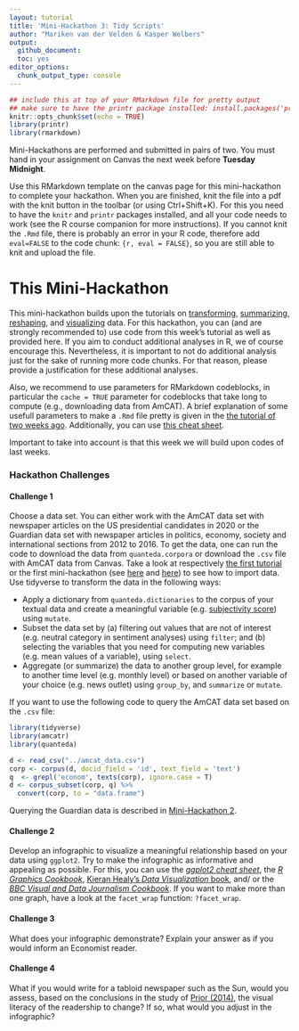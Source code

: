 ```yaml
---
layout: tutorial
title: 'Mini-Hackathon 3: Tidy Scripts'
author: "Mariken van der Velden & Kasper Welbers"
output:
  github_document:
  toc: yes
editor_options: 
  chunk_output_type: console
---
```

  
```r
## include this at top of your RMarkdown file for pretty output
## make sure to have the printr package installed: install.packages('printr')
knitr::opts_chunk$set(echo = TRUE)
library(printr)
library(rmarkdown)
```

Mini-Hackathons are performed and submitted in pairs of two. 
You must hand in your assignment on Canvas the next week before **Tuesday Midnight**.

Use this RMarkdown template on the canvas page for this mini-hackathon to complete your hackathon.
When you are finished, knit the file into a pdf with the knit button in the toolbar (or using Ctrl+Shift+K).
For this you need to have the `knitr` and `printr` packages installed, and all your code needs to work (see the R course companion for more instructions).
If you cannot knit the `.Rmd` file, there is probably an error in your R code, therefore add `eval=FALSE` to the code chunk: `{r, eval = FALSE}`, so you are still able to knit and upload the file.

# This Mini-Hackathon
This mini-hackathon builds upon the tutorials on [transforming](https://github.com/ccs-amsterdam/r-course-material/blob/master/tutorials/R-tidy-5-transformation.md), [summarizing](https://github.com/ccs-amsterdam/r-course-material/blob/master/tutorials/R-tidy-5b-groupby.md), [reshaping](https://github.com/ccs-amsterdam/r-course-material/blob/master/tutorials/r-tidy-12-reshaping.md), and [visualizing](https://github.com/ccs-amsterdam/r-course-material/blob/master/tutorials/r-tidy-3_7-visualization.md) data. 
For this hackathon, you can (and are strongly recommended to) use code from this week's tutorial as well as provided here.
If you aim to conduct additional analyses in R, we of course encourage this.
Nevertheless, it is important to not do additional analysis just for the sake of running more code chunks. 
For that reason, please provide a justification for these additional analyses.

Also, we recommend to use parameters for RMarkdown codeblocks, in particular the `cache = TRUE` parameter for codeblocks that take long to compute (e.g., downloading data from AmCAT). 
A brief explanation of some usefull parameters to make a `.Rmd` file pretty is given in the [the tutorial of two weeks ago](https://github.com/MarikenvdVelden/Replication-Hackathons/blob/main/Intro-to-rmd-and-data-retrieval.md).
Additionally, you can use [this cheat sheet](https://rstudio.com/wp-content/uploads/2015/02/rmarkdown-cheatsheet.pdf).

Important to take into account is that this week we will build upon codes of last weeks. 

### Hackathon Challenges

#### Challenge 1
Choose a data set. 
You can either work with the AmCAT data set with newspaper articles on the US presidential candidates in 2020 or the Guardian data set with newspaper articles in politics, economy, society and international sections from 2012 to 2016.
To get the data, one can run the code to download the data from `quanteda.corpora` or download the `.csv` file with AmCAT data from Canvas.
Take a look at respectively [the first tutorial](https://github.com/MarikenvdVelden/Replication-Hackathons/blob/main/Intro-to-rmd-and-data-retrieval.md) or the first mini-hackathon (see [here](https://github.com/MarikenvdVelden/Replication-Hackathons/blob/main/Mini-Hackathon1.md) and [here](https://github.com/MarikenvdVelden/Replication-Hackathons/blob/main/Mini-Hackathon1-Guardian.md)) to see how to import data.
Use tidyverse to transform the data in the following ways:

- Apply a dictionary from `quanteda.dictionaries` to the corpus of your textual data and create a meaningful variable (e.g. [subjectivity score](https://github.com/ccs-amsterdam/r-course-material/blob/master/tutorials/sentiment_analysis.md)) using `mutate`.
- Subset the data set by (a) filtering out values that are not of interest (e.g. neutral category in sentiment analyses) using `filter`; and (b) selecting the variables that you need for computing new variables (e.g. mean values of a variable), using `select`. 
- Aggregate (or summarize) the data to another group level, for example to another time level (e.g. monthly level) or based on another variable of your choice (e.g. news outlet) using `group_by`, and `summarize` or `mutate`. 

If you want to use the following code to query the AmCAT data set based on the `.csv` file:
```r
library(tidyverse)
library(amcatr)
library(quanteda)

d <- read_csv("../amcat_data.csv")
corp <- corpus(d, docid_field = 'id', text_field = 'text')
q  <- grepl('econom', texts(corp), ignore.case = T)
d <- corpus_subset(corp, q) %>%
  convert(corp, to = "data.frame")
```

Querying the Guardian data is described in [Mini-Hackathon 2](https://github.com/MarikenvdVelden/Replication-Hackathons/blob/main/Mini-Hackathon2.md).

#### Challenge 2
Develop an infographic to visualize a meaningful relationship based on your data using `ggplot2`.
Try to make the infographic as informative and appealing as possible.
For this, you can use the [_ggplot2 cheat sheet_](https://rstudio.com/wp-content/uploads/2015/03/ggplot2-cheatsheet.pdf), the [_R Graphics Cookbook_](http://www.cookbook-r.com/Graphs/), [Kieran Healy's _Data Visualization_ book](https://socviz.co/), and/ or the [_BBC Visual and Data Journalism Cookbook_](https://bbc.github.io/rcookbook/).
If you want to make more than one graph, have a look at the `facet_wrap` function: `?facet_wrap`.

#### Challenge 3
What does your infographic demonstrate? Explain your answer as if you would inform an Economist reader.

#### Challenge 4
What if you would write for a tabloid newspaper such as the Sun, would you assess, based on the conclusions in the study of [Prior (2014)](https://vu.on.worldcat.org/oclc/8272642139), the visual literacy of the readership to change? If so, what would you adjust in the infographic?



